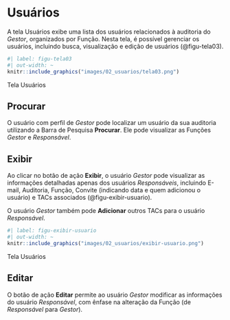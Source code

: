 # Usuários {#sec-usuarios}

A tela Usuários exibe uma lista dos usuários relacionados à auditoria do *Gestor*, organizados por Função. Nesta tela, é possível gerenciar os usuários, incluindo busca, visualização e edição de usuários (@figu-tela03).

::: {#figu-tela03}
```r
#| label: figu-tela03
#| out-width: ~
knitr::include_graphics("images/02_usuarios/tela03.png")
```
Tela Usuários
:::

## Procurar
O usuário com perfil de *Gestor* pode localizar um usuário da sua auditoria utilizando a Barra de Pesquisa **Procurar**. Ele pode visualizar as Funções *Gestor* e *Responsável*.

## Exibir
Ao clicar no botão de ação **Exibir**, o usuário *Gestor* pode visualizar as informações detalhadas apenas dos usuários *Responsáveis*, incluindo E-mail, Auditoria, Função, Convite (indicando data e quem adicionou o usuário) e TACs associados (@figu-exibir-usuario).

O usuário *Gestor* também pode **Adicionar** outros TACs para o usuário *Responsável*.

::: {#figu-exibir-usuario}
```r
#| label: figu-exibir-usuario
#| out-width: ~
knitr::include_graphics("images/02_usuarios/exibir-usuario.png")
```
Tela Usuários
:::

## Editar
O botão de ação **Editar** permite ao usuário *Gestor* modificar as informações do usuário *Responsável*, com ênfase na alteração da Função (de *Responsável* para *Gestor*).